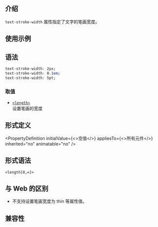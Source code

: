 ## 介绍

`text-stroke-width` 属性指定了文字的笔画宽度。

## 使用示例


<Go
  example="css-api"
  defaultFile="src/text-stroke-width/App.tsx"
  img="https://lf-lynx.tiktok-cdns.com/obj/lynx-artifacts-oss-sg/lynx-website/assets/doc/css/text-stroke-width.jpg"
  entry="src/text-stroke-width"
  defaultEntryFile="dist/text-stroke-width.lynx.bundle"
/>

## 语法

```css
text-stroke-width: 2px;
text-stroke-width: 0.1em;
text-stroke-width: 5pt;
```

### 取值

- [`<length>`](api/css/data-type/length.mdx)<br/>
  设置笔画的宽度

## 形式定义


<PropertyDefinition
  initialValue={<>空值</>}
  appliesTo={<>所有元件</>}
  inherited="no"
  animatable="no"
/>

## 形式语法

```
<length[0,∞]>
```

## 与 Web 的区别

- 不支持设置笔画宽度为 thin 等属性值。

## 兼容性


<LegacyCompatTable metadata="css/properties/text-stroke-width" />

